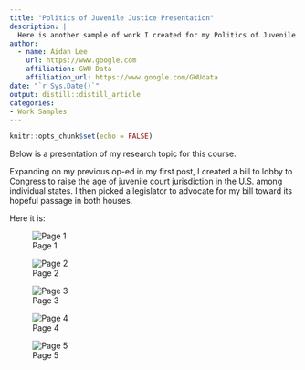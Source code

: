 ```yaml
---
title: "Politics of Juvenile Justice Presentation"
description: |
  Here is another sample of work I created for my Politics of Juvenile Justice Course.
author:
  - name: Aidan Lee 
    url: https://www.google.com
    affiliation: GWU Data
    affiliation_url: https://www.google.com/GWUdata
date: "`r Sys.Date()`"
output: distill::distill_article
categories:
- Work Samples
---
```


```r
knitr::opts_chunk$set(echo = FALSE)
```

Below is a presentation of my research topic for this course.

Expanding on my previous op-ed in my first post, I created a bill to lobby to Congress to raise the age of juvenile court jurisdiction in the U.S. among individual states. I then picked a legislator to advocate for my bill toward its hopeful passage in both houses.

Here it is:

![Page 1](images/1-01.png)

![Page 2](images/2-01.png)

![Page 3](images/3-01.png)

![Page 4](images/4-01.png)

![Page 5](images/5-01.png)
